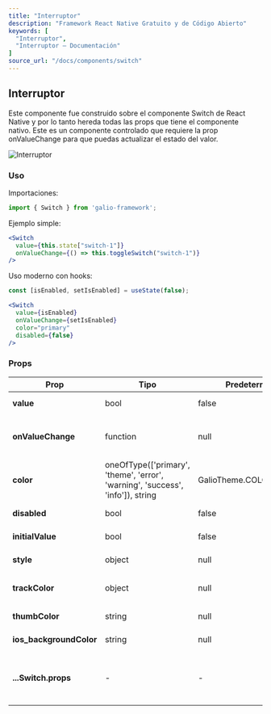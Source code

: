 ```yaml
---
title: "Interruptor"
description: "Framework React Native Gratuito y de Código Abierto"
keywords: [
  "Interruptor",
  "Interruptor – Documentación"
]
source_url: "/docs/components/switch"
---
```


## Interruptor

Este componente fue construido sobre el componente Switch de React Native y por lo tanto hereda todas las props que tiene el componente nativo. Este es un componente controlado que requiere la prop onValueChange para que puedas actualizar el estado del valor.

![Interruptor](/img/docs/switch/switch.png)

### Uso

Importaciones:

```jsx
import { Switch } from 'galio-framework';
```

Ejemplo simple:

```jsx
<Switch
  value={this.state["switch-1"]}
  onValueChange={() => this.toggleSwitch("switch-1")}
/>
```

Uso moderno con hooks:

```jsx
const [isEnabled, setIsEnabled] = useState(false);

<Switch
  value={isEnabled}
  onValueChange={setIsEnabled}
  color="primary"
  disabled={false}
/>
```

### Props

| Prop                | Tipo                                                                              | Predeterminado                                                                         | Descripción                                                                                       |
| ------------------- | --------------------------------------------------------------------------------- | --------------------------------------------------------------------------------------- | ------------------------------------------------------------------------------------------------- |
| **value**           | bool                                                                              | false                                                                                  | El valor del interruptor                                                                          |
| **onValueChange**   | function                                                                          | null                                                                                   | Callback cuando cambia el valor del interruptor                                                   |
| **color**           | oneOfType(['primary', 'theme', 'error', 'warning', 'success', 'info']), string    | GalioTheme.COLORS.PRIMARY                                                               | Color del interruptor                                                                             |
| **disabled**        | bool                                                                              | false                                                                                  | Deshabilita el interruptor                                                                        |
| **initialValue**    | bool                                                                              | false                                                                                  | Valor inicial del interruptor                                                                     |
| **style**           | object                                                                            | null                                                                                   | Estilos personalizados                                                                            |
| **trackColor**      | object                                                                            | null                                                                                   | Colores de la pista para estados on/off                                                          |
| **thumbColor**      | string                                                                            | null                                                                                   | Color del pulgar                                                                                  |
| **ios_backgroundColor** | string                                                                        | null                                                                                   | Color de fondo para iOS                                                                           |
| **...Switch.props** | -                                                                                 | -                                                                                       | Todas las props de React Native Switch son compatibles                                           |
